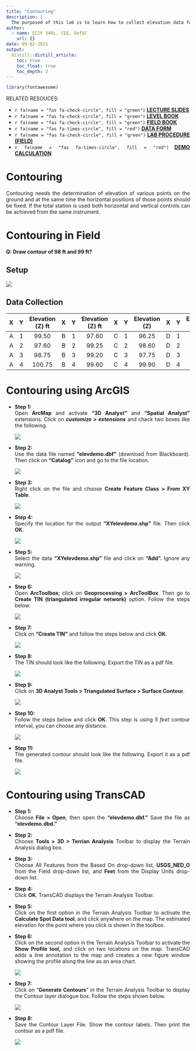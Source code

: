 ```yaml
---
title: "Contouring"
description: |
  The purposed of this lab is to learn how to collect elevation data for a region (i.e., parcel of land) and use it to develope contour maps using (1) hand-sketch, (2) ArcGIS software, and (3) TransCAD software
author:
  - name: ECIV 340L, CEE, UofSC
    url: {}
date: 09-02-2021
output:
  distill::distill_article:
    toc: true
    toc_float: true
    toc_depth: 3
---
```



```{=html}
<style>
body {
text-align: justify}
</style>
```

```r
library(fontawesome)
```

RELATED RESOUCES:

-   `r fa(name = "fas fa-check-circle", fill = "green")` [**LECTURE SLIDES**](https://emailsc-my.sharepoint.com/:p:/g/personal/ahmedf_email_sc_edu/EXRRrJ_ZEtZPvhw8BcoopKsBCP_luDF9SVpS3gWLl05Wtg?e=fa9fkD)
-   `r fa(name = "fas fa-check-circle", fill = "green")` [**LEVEL BOOK**](https://emailsc-my.sharepoint.com/:b:/g/personal/ahmedf_email_sc_edu/ESyiKQnHnZVCqqfCTH8MAJoBwobAMCcLoEvl_7Kj3aNHZA?e=OxD4TD)
-   `r fa(name = "fas fa-check-circle", fill = "green")` [**FIELD BOOK**](https://emailsc-my.sharepoint.com/:b:/g/personal/ahmedf_email_sc_edu/EbY8KWP9bDdAhe9G0sqjULYB6jo5q9xZEoQJAWC4ErwGMw?e=MgWRvZ)
-   `r fa(name = "fas fa-times-circle", fill = "red")` [**DATA FORM**]()
-   `r fa(name = "fas fa-check-circle", fill = "green")` [**LAB PROCEDURE (FIELD)**](https://emailsc-my.sharepoint.com/:b:/g/personal/ahmedf_email_sc_edu/EfkGuFDKiPFFmLrLBR0KpvsBMNx8oGPWDwskmr7NiEhcMw?e=HLdHy0)
-   `r fa(name = "fas fa-times-circle", fill = "red")` [**DEMO CALCULATION**]()

# Contouring

Contouring needs the determination of elevation of various points on the ground and at the same time the horizontal positions of those points should be fixed. If the total station is used both horizontal and vertical controls can be achieved from the same instrument.

# Contouring in Field

**Q: Draw contour of 98 ft and 99 ft?**

## Setup

![](contour_field.PNG)

## Data Collection

|  X  |  Y  | Elevation (Z) ft |  X  |  Y  | Elevation (Z) ft |  X  |  Y  | Elevation (Z) |  X  |  Y  | Elevation (Z) |
|:---:|:---:|:----------------:|:---:|:---:|:----------------:|:---:|:---:|:-------------:|:---:|:---:|:-------------:|
|  A  |  1  |      99.50       |  B  |  1  |      97.60       |  C  |  1  |     96.25     |  D  |  1  |     94.75     |
|  A  |  2  |      97.60       |  B  |  2  |      99.25       |  C  |  2  |     98.60     |  D  |  2  |     99.65     |
|  A  |  3  |      98.75       |  B  |  3  |      99.20       |  C  |  3  |     97.75     |  D  |  3  |     99.75     |
|  A  |  4  |      100.75      |  B  |  4  |      99.60       |  C  |  4  |     99.90     |  D  |  4  |     98.20     |

# Contouring using ArcGIS

-   **Step 1:**\
    Open **ArcMap** and activate **"3D Analyst"** and **"Spatial Analyst"** extensions. Click on ***customize \> extensions*** and check two boxes like the following.

    ![](contour_arcgis_step1.PNG)

-   **Step 2:**\
    Use the data file named **"elevdemo.dbf"** (download from Blackboard). Then click on **"Catalog"** icon and go to the file location.

    ![](contour_arcgis_step2.PNG)

-   **Step 3:**\
    Right click on the file and choose **Create Feature Class \> From XY Table**.

    ![](contour_arcgis_step3.PNG)

-   **Step 4:**\
    Specify the location for the output **"XYelevdemo.shp"** file. Then click **OK**.

    ![](contour_arcgis_step4.PNG)

-   **Step 5:**\
    Select the data **"XYelevdemo.shp"** file and click on **"Add".** Ignore any warning.

    ![](contour_arcgis_step5.PNG)

-   **Step 6:**\
    Open **ArcToolbox**; click on **Geoprocessing \> ArcToolBox**. Then go to **Create TIN (triangulated irregular network)** option. Follow the steps below.

    ![](contour_arcgis_step6.PNG)

-   **Step 7:**\
    Click on **"Create TIN"** and follow the steps below and click **OK**.

    ![](contour_arcgis_step7.PNG)

-   **Step 8:**\
    The TIN should look like the following. Export the TIN as a pdf file.

    ![](contour_arcgis_step8.PNG)

-   **Step 9:\
    **Click on **3D Analyst Tools \> Triangulated Surface \> Surface Contour**.

    ![](contour_arcgis_step9.PNG)

-   **Step 10:**\
    Follow the steps below and click **OK**. This step is using *5 feet* contour interval, you can choose any distance.

    ![](contour_arcgis_step10.PNG)

-   **Step 11:**\
    The generated contour should look like the following. Export it as a pdf file.

    ![](contour_arcgis_step11.PNG)

# Contouring using TransCAD

-   **Step 1:**\
    Choose **File \> Open**, then open the **"elevdemo.dbf."** Save the file as **"elevdemo.dbd."**

-   **Step 2:**\
    Choose **Tools \> 3D \> Terrian Analysis** Toolbar to display the Terrain Analysis dialog box.

-   **Step 3:**\
    Choose All Features from the Based On drop-down list, **USGS_NED_O** from the Field drop-down list, and **Feet** from the Display Units drop-down list.

-   **Step 4:**\
    Click **OK**. TransCAD displays the Terrain Analysis Toolbar.

-   **Step 5:**\
    Click on the first option in the Terrain Analysis Toolbar to activate the **Calculate Spot Data tool**, and click anywhere on the map. The estimated elevation for the point where you click is shown in the toolbox.

-   **Step 6:**\
    Click on the second option in the Terrain Analysis Toolbar to activate the **Show Profile tool,** and click on two locations on the map. TransCAD adds a line annotation to the map and creates a new figure window showing the profile along the line as an area chart.

    ![](contour_transcad_step6.PNG)

-   **Step 7:**\
    Click on "**Generate Contours**" in the Terrain Analysis Toolbar to display the Contour layer dialogue box. Follow the steps shown below.

    ![](contour_transcad_step7.PNG)

-   **Step 8:**\
    Save the Contour Layer File. Show the contour labels. Then print the contour as a pdf file.

    ![](contour_transcad_step8.PNG)

 
